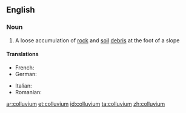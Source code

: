 ==English==

===Noun===
{{wikipedia}}
{{en-noun|colluvia}}

# {{context|geology|lang=en}} A loose accumulation of [[rock]] and [[soil]] [[debris]] at the foot of a slope
====Translations====
{{trans-top|a loose accumulation of rock and soil debris at the foot of a slope}}
* French: {{t+|fr|colluvion|m}}
* German: {{t|de|Kolluvium}}
{{trans-mid}}
* Italian: {{t|it|colluvium}}
* Romanian: {{t|ro|coluviu|n}}
{{trans-bottom}}

[[ar:colluvium]]
[[et:colluvium]]
[[id:colluvium]]
[[ta:colluvium]]
[[zh:colluvium]]